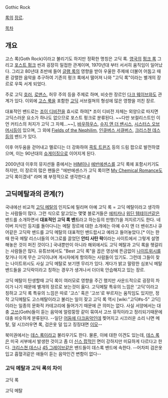 Gothic Rock

[[록]]의 [[장르]].

[[목차]]

== 개요 ==
고스 록(Goth Rock)이라고 불리기도 하지만 정확한 명칭은 고딕 록. [[영국]]의 [[펑크 록]] 그리고 [[포스트 펑크]] 씬과 굉장히 밀접한 관계이며, 1970년대 부터 서서히 움직임이 일어났다. 그리고 80년대 초반에 들어 [[글램 록]]의 영향을 받아 우울한 주제에 더불어 어둡고 때론 강렬한 음악을 추구하여 기존의 펑크 록에서 떨어져 나와 "고딕 록"이라는 별개의 장르로 우뚝 서게 되었다.

주로 고딕 [[호러]], [[로맨스]], 허무 주의 등을 주제로 하며, 비슷한 장르인 [[다크 웨이브]]와도 관계가 있다. 
이외에 [[고스 룩]]을 포함한 [[고딕]] 서브컬쳐의 형성에 많은 영향을 끼친 장르.

대표적인 밴드로는 [[조이 디비전]]을 효시로 하여[* 조이 디비전 자체는 외양으로 따지면 고딕스러운 요소가 하나도 없으므로 포스트 펑크로 분류된다. ~~다만 보컬리스트인 이언 커티스의 처지가 고딕 그 자체...~~], [[바우하우스]], [[수지 앤 더 밴시스]], [[시스터스 오브 머시]]등이 있으며, 그 외에 [[Fields of the Nephilim]], [[인큐버스 서큐버스]], [[크리스쳔 데스]]등의 밴드가 있다.

이후 어두움을 걷어내고 멜로디는 더 강화하여 [[콕토 트윈즈]] 등의 드림 팝으로 발전하였으며, 이는 90년대의 [[슈게이징]]으로 이어지게 된다. 

2000년대 이후의 뮤지션들 중에서는 [[HIM]]이나 [[에반에센스]]를 고딕 록에 포함시키기도 하지만, 이 장르의 많은 팬들은 "에반에센스가 고딕 록이면 [[My Chemical Romance]]도 고딕 록이겠네" 라며 꽤 부정적으로 생각한다.[http://www.last.fm/tag/gothic%20rock #]


== 고딕메탈과의 관계(?) ==
국내에선 비교적 [[고딕 메탈]]의 인지도에 밀리며 아예 고딕 록 = 고딕 메탈이라고 생각하는 사람들이 많다. 그런 식으로 알고있는 몇몇 블로거들은 [[에피카]]나 [[위딘 템테이션]]같은 밴드를 소개하면서 '''대표적인 고딕 록 밴드'''라고 하는등의 만행(?)을 저지르기도 한다. 네이버 지식인 등지를 돌아다니는 메탈 장르에 대한 소개에는 아예 수지 앤 더 밴쉬즈나 큐어같은 고딕락 밴드를 고딕 메탈의 대표적인 밴드랍시고 예라고 들어놓았다.[* 이는 한때 한국 메탈 리스너들의 어그로를 끌었던 '''안티 사탄 락'''이라는 사이트에서 그렇게 설명 해놓은 것이 퍼진 것이다.]
국내뿐만이 아니라 해외에서도 고딕 메탈과 고딕 록을 헷갈리는 사람들은 많다. 유튜브에서도 "Best 고딕 록"을 꼽은 영상에 뜬금없이 [[나이트위시]]를 찾거나 이게 무슨 고딕이냐며 게시자에게 항의하는 사람들이 있기도. 그런데 그들이 찾는 나이트위시도 사실 고딕 메탈로 보기엔 무리가 있다. 
게다가 밝고 말랑한 심포닉 메탈밴드들을 고딕락이라고 칭하는 경우가 생겨나서 더더욱 안습해지고 있는 장르.

고딕 메탈이 탄생할때 고딕 록이 여러모로 영향을 주긴 했지만 사운드적으로 굉장히 차이가 나기 때문에 별개의 장르로 보는것이 옳다.
고딕메탈 특유의 느낌은 '고딕'이라고 칭하고 고딕 록 특유의 느낌은 따로 '고스' 혹은 '고쓰'로 부르자는 움직임도 있지만, 정작 고딕메탈도 고스메탈이라고 불리는 일이 잦고 고딕 록 역시 [wiki:"고딕#s-5" 고딕]이라는 일종의 문화적 카테고리에 들어가기 때문에 큰 의미는 없다. 사실 서양에서는 대충 [[고쓰]](Goth)들이 듣는 음악에 얼렁뚱땅 같이 묶여서 고쓰 뮤직이라고 정리되기때문에 대충 비슷하게 분류된다. --일단 [[어둠에 다크]]음악인데 찢어지고 시끄러운 소리 나면 메탈, 덜 시끄러우면 록, 검은옷 덜 입고 징징대면 [[이모]]--

북미권에서는 [[데스 록]]이라고 불리우기도 한다. 물론, 이에 대한 이견도 있는데, [[데스 록]]은 미국 서부에서 발생한 것이고 좀 더 [[신스 팝]]적인 면이 강하지만 미묘하게 다르다고 한다. [[크리스쳔 데스]]나 [[45 그레이브]]같은 밴드들이 데스록 밴드에 속한다. --어차피 검은옷 입고 흡혈귀같은 애들이 듣는 음악인건 변함이 없다--


=== 고딕 메탈과 고딕 록의 차이 ===
{{{#!html
<object width="420" height="315"><param name="movie" value="http://www.youtube.com/v/aXoJWkiYNGU?version=3&amp;hl=ko_KR"></param><param name="allowFullScreen" value="true"></param><param name="allowscriptaccess" value="always"></param><embed src="http://www.youtube.com/v/aXoJWkiYNGU?version=3&amp;hl=ko_KR" type="application/x-shockwave-flash" width="420" height="315" allowscriptaccess="always" allowfullscreen="true"></embed></object>}}}
고딕 록

{{{#!html
<object width="480" height="390"><param name="movie" value="http://www.youtube.com/v/kKU3SepChq8?fs=1&amp;hl=ko_KR"></param><param name="allowFullScreen" value="true"></param><param name="allowscriptaccess" value="always"></param><embed src="http://www.youtube.com/v/kKU3SepChq8?fs=1&amp;hl=ko_KR" type="application/x-shockwave-flash" allowscriptaccess="always" allowfullscreen="true" width="480" height="390"></embed></object>}}}
고딕 메탈
